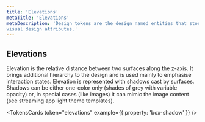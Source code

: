 ```yaml
---
title: 'Elevations'
metaTitle: 'Elevations'
metaDescription: 'Design tokens are the design named entities that store 
visual design attributes.'
---
```


## Elevations

Elevation is the relative distance between two surfaces along the z-axis.
It brings additional hierarchy to the design and is used mainly to emphasise
interaction states. Elevation is represented with shadows cast by surfaces.
Shadows can be either one-color only (shades of grey with variable opacity) or,
in special cases (like images) it can mimic the image content (see streaming
app light theme templates).

<TokensCards token="elevations" example={{ property: 'box-shadow' }} />
